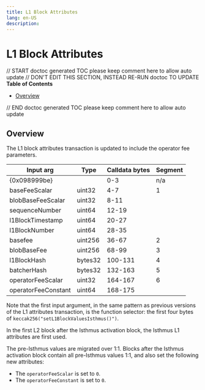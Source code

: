 ```yaml
---
title: L1 Block Attributes
lang: en-US
description:
---
```


# L1 Block Attributes

// START doctoc generated TOC please keep comment here to allow auto update
// DON'T EDIT THIS SECTION, INSTEAD RE-RUN doctoc TO UPDATE
**Table of Contents**

- [Overview](#overview)

// END doctoc generated TOC please keep comment here to allow auto update

## Overview

The L1 block attributes transaction is updated to include the operator fee parameters.

| Input arg           | Type    | Calldata bytes | Segment |
| ------------------- | ------- | -------------- | ------- |
| {0x098999be}        |         | 0-3            | n/a     |
| baseFeeScalar       | uint32  | 4-7            | 1       |
| blobBaseFeeScalar   | uint32  | 8-11           |         |
| sequenceNumber      | uint64  | 12-19          |         |
| l1BlockTimestamp    | uint64  | 20-27          |         |
| l1BlockNumber       | uint64  | 28-35          |         |
| basefee             | uint256 | 36-67          | 2       |
| blobBaseFee         | uint256 | 68-99          | 3       |
| l1BlockHash         | bytes32 | 100-131        | 4       |
| batcherHash         | bytes32 | 132-163        | 5       |
| operatorFeeScalar   | uint32  | 164-167        | 6       |
| operatorFeeConstant | uint64  | 168-175        |         |

Note that the first input argument, in the same pattern as previous versions of the L1 attributes transaction,
is the function selector: the first four bytes of `keccak256("setL1BlockValuesIsthmus()")`.

In the first L2 block after the Isthmus activation block, the Isthmus L1 attributes are first used.

The pre-Isthmus values are migrated over 1:1.
Blocks after the Isthmus activation block contain all pre-Isthmus values 1:1,
and also set the following new attributes:

- The `operatorFeeScalar` is set to `0`.
- The `operatorFeeConstant` is set to `0`.
